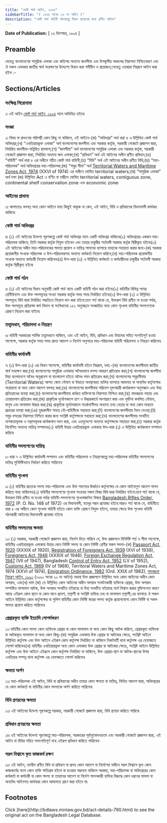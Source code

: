 ```yaml
---
title: "কোষ্ট গার্ড আইন, ১৯৯৪"
sidebarTitle: "( ১৯৯৪ সনের ২৬ নং আইন )"
description: "কোষ্ট গার্ড বাহিনী গঠনকল্পে বিধান প্রণয়নের জন্য প্রণীত আইন৷"
---
```


**Date of Publication:** [ ১৩ ডিসেম্বর, ১৯৯৪ ]

## Preamble

যেহেতু বাংলাদেশের সামুদ্রিক এলাকা এবং কতিপয় অন্যান্য জলসীমা এবং উপকূলীয় অঞ্চলের নিরাপত্তা নিশ্চিতকরণ এবং ঐ সকল এলাকায় জাতীয় স্বার্থ সংরক্ষণের উদ্দেশ্যে বিধান করা সমীচীন ও প্রয়োজন;সেহেতু এতদ্বারা নিম্নরূপ আইন করা হইল :-

## Sections/Articles

### সংক্ষিপ্ত শিরোনামা

১৷ এই আইন [কোষ্ট গার্ড আইন, ১৯৯৪](/act-790.html "কোষ্ট গার্ড আইন, ১৯৯৪") নামে অভিহিত হইবে৷

### সংজ্ঞা

২৷ বিষয় বা প্রসংগের পরিপন্থী কোন কিছু না থাকিলে, এই আইনে-(ক) “অধিদপ্তর” অর্থ ধারা ৪ এ উল্লিখিত কোষ্ট গার্ড অধিদপ্তর;(খ) “এখতিয়ারভুক্ত এলাকা” অর্থ বাংলাদেশের জলসীমা এবং সরকার কর্তৃক, সরকারী গেজেটে প্রজ্ঞাপন দ্বারা, নির্ধারিত জলসীমা-সন্নিহিত স্থলভাগ;(গ) “জলসীমা” অর্থ বাংলাদেশের সামুদ্রিক এলাকা এবং সরকার কর্তৃক, সরকারী গেজেটে প্রজ্ঞাপন দ্বারা, নির্ধারিত অন্যান্য জল এলাকা;(ঘ) ”প্রবিধান” অর্থ এই আইনের অধীন প্রণীত প্রবিধান;(ঙ) “বাহিনী” অর্থ ধারা ৫ এর অধীনে গঠিত কোষ্ট গার্ড বাহিনী;(চ) “বিধি” অর্থ এই আইনের অধীন প্রণীত বিধি;(ছ) “মহা-পরিচালক” অর্থ অধিদপ্তরের মহা-পরিচালক;(জ) “সমুদ্র সীমা” অর্থ [Territorial Waters and Maritime Zones Act, 1974](/act-467.html "Territorial Waters and Maritime Zones Act, 1974") (XXVI of 1974) এর অধীনে ঘোষিত territorial waters;(ঝ) “সামুদ্রিক এলাকা” অর্থ দফা (জ) উল্লিখিত Act এ বর্ণিত বা তদ্ধীনে ঘোষিত territorial waters, contiguous zone, continental shelf conservation zone এবং economic zone৷

### আইনের প্রাধান্য

৩৷ আপাততঃ বলবত্ অন্য কোন আইনে যাহা কিছুই থাকুক না কেন, এই আইন, বিধি ও প্রবিধানের বিধানাবলী কার্যকর থাকিবে৷

### কোষ্ট গার্ড অধিদপ্তর

৪৷ (১) এই আইনের উদ্দেশ্য পূরণকল্পে কোষ্ট গার্ড অধিদপ্তর নামে একটি অধিদপ্তর থাকিবে৷(২) অধিদপ্তরের একজন মহা-পরিচালক থাকিবে; তিনি সরকার কর্তৃক নিযুক্ত হইবেন এবং তাহার চাকুরীর শর্তাবলী সরকার কর্তৃক স্থিরীকৃত হইবে৷(৩) এই আইনের অধীন মহা-পরিচালকের ক্ষমতা প্রয়োগ ও দায়িত্ব পালনের ব্যাপারে তাহাকে সহায়তা করার জন্য-(ক) সরকার প্রয়োজনীয় সংখ্যক পরিচালক ও উপ-পরিচালকসহ অন্যান্য কর্মকর্তা নিয়োগ করিবে;(খ) মহা-পরিচালক প্রয়োজনীয় সংখ্যক অন্যান্য কর্মচারী নিয়োগ করিবেন৷(৪) উপ-ধারা (৩) এ উল্লিখিত কর্মকর্তা ও কর্মচারীদের চাকুরীর শর্তাবলী সরকার কর্তৃক স্থিরীকৃত হইবে৷

### কোষ্ট গার্ড গঠন

৫৷ (১) এই আইনের বিধান অনুযায়ী কোষ্ট গার্ড নামে একটি বাহিনী গঠন করা হইবে৷(২) বাহিনীর বিভিন্ন পদের শ্রেণীবিন্যাস এবং উক্ত পদসমূহের সংখ্যা সরকার কর্তৃক সময় সময় নির্ধারিত হইবে৷(৩) উপ-ধারা (২) এ উল্লিখিত পদসমূহে বিধি দ্বারা নির্ধারিত পদ্ধতিতে নিয়োগ দান করা হইবে:তবে শর্ত থাকে যে, উক্তরূপ বিধি প্রণীত না হওয়া পর্যন্ত, উক্ত পদসমূহে প্রতিরক্ষা কর্ম বিভাগ বা সংবিধানের ১৫২ অনুচ্ছেদে সংজ্ঞায়িত অন্য কোন শৃংখলা বাহিনীর সদস্যগণকে প্রেষণে নিয়োগ করা যাইবে৷

### তত্ত্বাবধান, পরিচালনা ও নিয়ন্ত্রণ

৬৷ বাহিনী সরকারের সার্বিক তত্ত্বাবধানে থাকিবে, এবং এই আইন, বিধি, প্রবিধান এবং উহাদের সহিত সংগতিপূর্ণ হওয়া সাপেক্ষে, সরকার কর্তৃক সময় সময় প্রদত্ত আদেশ ও নির্দেশ অনুসারে মহা-পরিচালক বাহিনী পরিচালনা ও নিয়ন্ত্রণ করিবেন৷

### বাহিনীর কার্যাবলী

৭৷ (১) উপ-ধারা (২) এর বিধান সাপেক্ষে, বাহিনীর কার্যাবলী হইবে নিম্নরূপ, যথা:-(ক) বাংলাদেশের জলসীমায় জাতীয় স্বার্থ সংরক্ষণ করা;(খ) বাংলাদেশের সামুদ্রিক এলাকায় অবৈধভাবে মত্স্য আহরণ প্রতিরোধ করা;(গ) বাংলাদেশের জলসীমা দিয়া বাংলাদেশে অবৈধ অনুপ্রবেশ বা বাংলাদেশ হইতে অবৈধ গমন প্রতিরোধ করা;(ঘ) বাংলাদেশের সমুদ্রসীমায় (Territorial Waters) আগত কোন নৌযান বা উহাতে অবস্থানরত ব্যক্তির ব্যাপারে আদালত বা অন্যবিধ কর্তৃপক্ষের পরোয়ানা বা অন্য কোন আদেশ বলবত্ করা;(ঙ) বাংলাদেশের জলসীমায় পরিবেশ দূষণকারী কার্যকলাপ অনুসন্ধান এবং উহা প্রতিরোধের ব্যবস্থা করা;(চ) বাংলাদেশের জলসীমায় কর্মরত ব্যক্তিগণের নিরাপত্তা নিশ্চিত করা;(ছ) মাদকদ্রব্য পাচার এবং চোরাচালান প্রতিরোধ করা;(জ) প্রাকৃতিক দূর্যোগকালে ত্রাণ ও উদ্ধারকার্যে অংশগ্রহণ করা এবং দূর্ঘটনা কবলিত নৌযান, মানুষ এবং মালামাল উদ্ধার করা;(ঝ) প্রাকৃতিক দূর্যোগকালে সতর্কবাণীসহ অন্যান্য তথ্য বেতার বা অন্য কোন মাধ্যমে প্রচারের ব্যবস্থা করা;(ঞ) যুদ্ধকালীন সময়ে নৌ-বাহিনীকে সহায়তা করা;(ট) বাংলাদেশের জলসীমায় টহল দেওয়া;(ঠ) সমুদ্র বন্দরের নিরাপত্তা নিশ্চিত করার জন্য সংশ্লিষ্ট কর্তৃপক্ষকে সহায়তা করা;(ড) বাংলাদেশের জলসীমায় সংঘটিত নাশকতামূলক ও সন্ত্রাসমূলক কার্যকলাপ দমন করা, এবং এতদুদ্দেশ্যে অন্যান্য কর্তৃপক্ষকে সহায়তা করা;(ঢ) সরকার কর্তৃক নির্দেশিত অন্যান্য দায়িত্ব সম্পাদন৷(২) বাহিনী উহার এখতিয়ারভুক্ত এলাকায় উপ-ধারা (১) এ উল্লিখিত কার্যকলাপ সম্পাদন করিবে৷

### বাহিনীর সদস্যগণের দায়িত্ব

৮৷ ধারা ৭ এ উল্লিখিত কার্যাবলী সম্পাদন এবং বাহিনীর পরিচালনা ও নিয়ন্ত্রণকল্পে মহা-পরিচালক বাহিনীর সদস্যগণের দায়িত্ব সুনির্দিষ্টভাবে নির্ধারণ করিতে পারিবেন৷

### বাহিনীর শৃংখলা

৯৷ (১) বাহিনীর প্রত্যেক সদস্য মহা-পরিচালক এবং উক্ত সদস্যের ঊর্ধ্বতন কর্তৃপক্ষের যে কোন আইনানুগ আদেশ পালন করিতে বাধ্য থাকিবেন৷(২) বাহিনীর সদস্যগণের শৃংখলা সংক্রান্ত সকল বিষয় বিধি দ্বারা নির্ধারিত হইবে:তবে শর্ত থাকে যে, উক্তরূপ বিধি প্রণীত না হওয়া পর্যন্ত বাহিনী-সদস্যগণের শৃংখলাজনিত বিষয়ে [Bangladesh Rifles Order, 1972](/act-422.html "Bangladesh Rifles Order, 1972 ") (P. O. No. 148 of 1972) এর বিধানাবলী, যতদূর সম্ভব প্রযোজ্য হইবে:আরও শর্ত থাকে যে, বাহিনীতে ধারা ৫ এর অধীনে কোন শৃংখলা বাহিনী হইতে কোন ব্যক্তি প্রেষণে নিযুক্ত হইলে, তাহার ক্ষেত্রে উক্ত শৃংখলা বাহিনী গঠনকারী আইনের বিধানাবলী প্রযোজ্য হইবে৷

### বাহিনীর সদস্যদের ক্ষমতা

১০৷ (১) সরকার, সরকারী গেজেটে প্রজ্ঞাপন দ্বারা, নির্দেশ দিতে পারিবে যে, উক্ত প্রজ্ঞাপনে বিনির্দিষ্ট শর্ত ও সীমা সাপেক্ষে, বাহিনীর এখতিয়ারভুক্ত এলাকায় উহার কোন নির্দিষ্ট সদস্য বা কোন নির্দিষ্ট শ্রেণীর সকল সদস্য-(ক) [Passport Act, 1920](/act-121.html "Passport Act, 1920") (XXXIX of 1920), [Registration of Foreigners Act, 1939](/act-182.html "Registration of Foreigners Act, 1939") (XVI of 1939), [Foreigners Act, 1946](/act-216.html "Foreigners Act, 1946") (XXXIX of 1946), [Foreign Exchange Regulation Act, 1947](/act-218.html "Foreign Exchange Regulation Act, 1947") (VII of 1947), Bangladesh [Control of Entry Act, 1952](/act-251.html "Control of Entry Act, 1952") (LV of 1952), [Customs Act, 1969](/act-354.html "Customs Act, 1969") (IV of 1969), Territoral Waters and Maritime Zones Act, 1974 (XXVI of 1974), [Emigration Ordinance, 1982](/act-628.html "Emigration Ordinance, 1982") (Ord. XXIX of 1982), [মাদকদ্রব্য নিয়ন্ত্রণ আইন, ১৯৯০](/act-736.html "মাদকদ্রব্য নিয়ন্ত্রণ আইন, ১৯৯০") (১৯৯০ সনের ২০ নং আইন) অথবা উক্ত প্রজ্ঞাপনে উল্লিখিত অন্য কোন আইনের অধীন কোন অপরাধ, এবং(খ) দফা (ক) তে উল্লিখিত কোন আইনের অধীন অপরাধ সংঘটনকারী ব্যক্তিকে গ্রেপ্তার, উক্ত অপরাধ সম্পর্কিত মালামাল আটক, উক্ত অপরাধ সংঘটিত হইয়াছে বা উহা সংঘটিত হইয়াছে মর্মে বিশ্বাস করার যুক্তিসংগত কারণ আছে এইরূপ কোন স্থানে বা কোন যানে প্রবেশ, তল্লাশী বা সংশ্লিষ্ট ব্যক্তির দেহ বা মালামাল তল্লাশী;এর ব্যাপারে ঐ সকল আইনে উল্লিখিত কোন কর্তৃপক্ষের বা পুলিশ বাহিনীর কোন নির্দিষ্ট স্তরের সদস্য কর্তৃক প্রয়োগযোগ্য কোন নির্দিষ্ট বা সকল ক্ষমতা প্রয়োগ করিতে পারিবেন৷

### গ্রেপ্তারকৃত ব্যক্তি ইত্যাদি সোপর্দকরণ

১১৷ বাহিনীর কোন সদস্য কোন ব্যক্তিকে গ্রেপ্তার বা কোন মালামাল বা অন্য কোন কিছু আটক করিলে, গ্রেপ্তারকৃত ব্যক্তিকে বা আটককৃত মালামাল বা অন্য কোন কিছু-(ক) সামুদ্রিক এলাকায় উক্ত গ্রেপ্তার বা আটকের ক্ষেত্রে, সংশ্লিষ্ট আইনে উল্লিখিত কর্তৃপক্ষ এবং উক্ত আইনে এইরূপ কোন কর্তৃপক্ষ নির্ধারিত না থাকিলে নিকটবর্তী থানা কর্তৃপক্ষ এর হেফাজতে সোপর্দ করিবেন৷(খ) বাহিনীর এখতিয়ারভুক্ত অন্য কোন এলাকায় উক্ত গ্রেপ্তার বা আটকের ক্ষেত্রে, সংশ্লিষ্ট আইনে উল্লিখিত কর্তৃপক্ষ এবং উক্ত আইনে এইরূপে কোন কর্তৃপক্ষ নির্ধারিত না থাকিলে, উক্ত গ্রেপ্তার-স্থান বা আটক-স্থানের উপর এখতিয়ার সম্পন্ন থানা কর্তৃপক্ষ এর হেফাজতে সোপর্দ করিবেন৷

### ক্ষমতা অর্পণ

১২৷ মহা-পরিচালক এই আইন, বিধি বা প্রবিধানের অধীন তাহার কোন ক্ষমতা বা দায়িত্ব, লিখিত আদেশ দ্বারা, অধিদপ্তরের যে কোন কর্মকর্তা বা বাহিনীর কোন সদস্যকে অর্পণ করিতে পারিবেন৷

### বিধি প্রণয়নের ক্ষমতা

১৩৷ এই আইনের উদ্দেশ্য পূরণকল্পে সরকার, সরকারী গেজেটে প্রজ্ঞাপন দ্বারা, বিধি প্রণয়ন করিতে পারিবে৷

### প্রবিধান প্রণয়নের ক্ষমতা

১৪৷ এই আইনের উদ্দেশ্য পূরণকল্পে মহা-পরিচালক, সরকারের পূর্বানুমোদনক্রমে এবং সরকারী গেজেটে প্রজ্ঞাপন দ্বারা, এই আইন বা বিধির সহিত অসংগতিপূর্ণ নহে এইরূপ প্রবিধান করিতে পারিবেন৷

### সরল বিশ্বাসে কৃত কাজকর্ম রক্ষণ

১৫৷ এই আইন, তদধীন প্রণীত বিধি বা প্রবিধান বা প্রদত্ত কোন আদেশ বা নির্দেশের অধীনে সরল বিশ্বাসে কৃত কোন কাজকর্মের ফলে কোন ব্যক্তি ক্ষতিগ্রস্ত হইলে বা হওয়ার সম্ভাবনা থাকিলে সরকার, মহা-পরিচালক বা অধিদপ্তরের কোন কর্মকর্তা বা কর্মচারী বা কোন সদস্য বা তাহাদের আদেশ বা নির্দেশ পালনকারী ব্যক্তির বিরুদ্ধে কোন ধরনের মামলা বা অন্যবিধ আইনগত কার্যধারা কোন আদালতে গ্রহণ করা হইবে না৷

## Footnotes

<Note>
  Click [here](http://bdlaws.minlaw.gov.bd/act-details-790.html) to see the original act on the Bangladesh Legal Database.
</Note>
